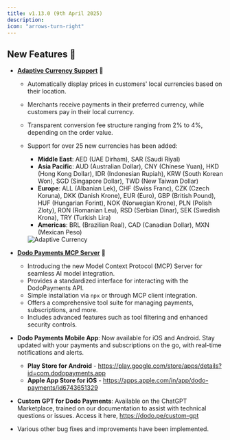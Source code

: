 ```yaml
---
title: v1.13.0 (9th April 2025)
description: 
icon: "arrows-turn-right"
---
```


## New Features 🚀

- **[Adaptive Currency Support](/features/adaptive-currency)** 💱
  - Automatically display prices in customers' local currencies based on their location.
  - Merchants receive payments in their preferred currency, while customers pay in their local currency.
  - Transparent conversion fee structure ranging from 2% to 4%, depending on the order value.
  - Support for over 25 new currencies has been added:
    - **Middle East**: AED (UAE Dirham), SAR (Saudi Riyal)
    - **Asia Pacific**: AUD (Australian Dollar), CNY (Chinese Yuan), HKD (Hong Kong Dollar), IDR (Indonesian Rupiah), KRW (South Korean Won), SGD (Singapore Dollar), TWD (New Taiwan Dollar)
    - **Europe**: ALL (Albanian Lek), CHF (Swiss Franc), CZK (Czech Koruna), DKK (Danish Krone), EUR (Euro), GBP (British Pound), HUF (Hungarian Forint), NOK (Norwegian Krone), PLN (Polish Zloty), RON (Romanian Leu), RSD (Serbian Dinar), SEK (Swedish Krona), TRY (Turkish Lira)
    - **Americas**: BRL (Brazilian Real), CAD (Canadian Dollar), MXN (Mexican Peso)
  
    <Frame>
      <img src="/images/changelog/adaptive_currency.png" alt="Adaptive Currency" />
    </Frame>

- **[Dodo Payments MCP Server](/api-reference/mcp-server)** 🤖
  - Introducing the new Model Context Protocol (MCP) Server for seamless AI model integration.
  - Provides a standardized interface for interacting with the DodoPayments API.
  - Simple installation via `npx` or through MCP client integration.
  - Offers a comprehensive tool suite for managing payments, subscriptions, and more.
  - Includes advanced features such as tool filtering and enhanced security controls.

- **Dodo Payments Mobile App**: Now available for iOS and Android. Stay updated with your payments and subscriptions on the go, with real-time notifications and alerts.
  - **Play Store for Android** - https://play.google.com/store/apps/details?id=com.dodopayments.app
  - **Apple App Store for iOS** - https://apps.apple.com/in/app/dodo-payments/id6743651329

- **Custom GPT for Dodo Payments**: Available on the ChatGPT Marketplace, trained on our documentation to assist with technical questions or issues. Access it here, https://dodo.pe/custom-gpt

- Various other bug fixes and improvements have been implemented.